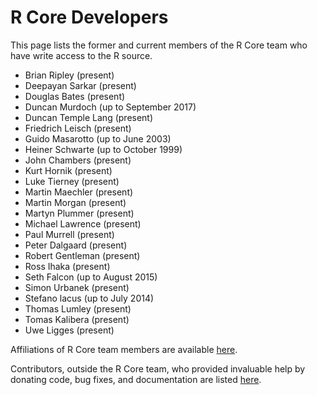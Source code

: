 # R Core Developers

This page lists the former and current members of the R Core team who have write access to the R source.

  * Brian Ripley (present) 
  * Deepayan Sarkar (present) 
  * Douglas Bates (present) 
  * Duncan Murdoch (up to September 2017)
  * Duncan Temple Lang (present) 
  * Friedrich Leisch (present)
  * Guido Masarotto (up to June 2003)
  * Heiner Schwarte (up to October 1999)
  * John Chambers (present)
  * Kurt Hornik (present)
  * Luke Tierney (present)
  * Martin Maechler (present)
  * Martin Morgan (present)
  * Martyn Plummer (present)
  * Michael Lawrence (present)
  * Paul Murrell (present)
  * Peter Dalgaard (present)
  * Robert Gentleman (present)
  * Ross Ihaka (present)
  * Seth Falcon (up to August 2015)
  * Simon Urbanek (present)
  * Stefano lacus (up to July 2014)
  * Thomas Lumley (present)
  * Tomas Kalibera (present)
  * Uwe Ligges (present)

Affiliations of R Core team members are available [here](link to the page listing the bios most likely on the R project website--to-do). 

Contributors, outside the R Core team, who provided invaluable help by donating code, bug fixes, and documentation are listed [here](https://www.r-project.org/contributors.html).